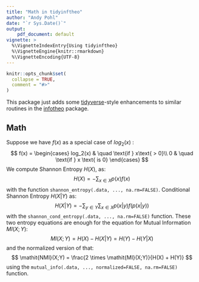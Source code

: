 ```yaml
---
title: "Math in tidyinftheo"
author: "Andy Pohl"
date: "`r Sys.Date()`"
output: 
    pdf_document: default
vignette: >
  %\VignetteIndexEntry{Using tidyinftheo}
  %\VignetteEngine{knitr::rmarkdown}
  %\VignetteEncoding{UTF-8}
---
```


```r
knitr::opts_chunk$set(
  collapse = TRUE,
  comment = "#>"
)
```

This package just adds some [tidyverse](https://www.tidyverse.org/)-style enhancements to similar
routines in the [infotheo](https://cran.r-project.org/web/packages/infotheo/index.html
) package.  

## Math

Suppose we have $f(x)$ as a special case of $log_2(x)$ :
$$
f(x) = 
\begin{cases} 
   log_2(x)       & \quad \text{if } x\text{ > 0}\\
   0  & \quad \text{if } x \text{ is 0}
  \end{cases}
$$
We compute Shannon Entropy $H(X)$, as:
$$
H(X) = -\sum_{x\in{X}}p(x)f(x)
$$
with the function `shannon_entropy(.data, ..., na.rm=FALSE)`. Conditional Shannon Entropy $H(X|Y)$ as:
$$
H(X|Y) = -\sum_{y\in{Y}}\sum_{x\in{X}}p(x|y)f(p(x|y))
$$
with the `shannon_cond_entropy(.data, ..., na.rm=FALSE)` function.  These two entropy equations are enough for the equation for Mutual Information $\mathit{MI}(X;Y)$:
$$
\mathit{MI}(X;Y) = H(X) - H(X|Y) = H(Y) - H(Y|X)
$$
and the normalized version of that:
$$
\mathit{NMI}(X;Y) = \frac{2 \times \mathit{MI}(X;Y)}{H(X) + H(Y)}
$$
using the `mutual_info(.data, ..., normalized=FALSE, na.rm=FALSE)` function.


